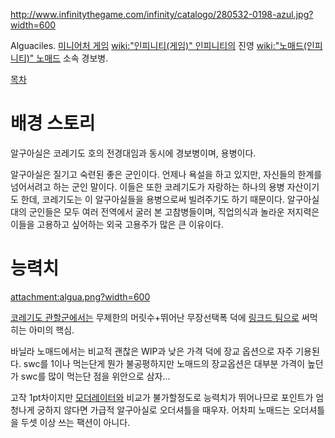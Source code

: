 http://www.infinitythegame.com/infinity/catalogo/280532-0198-azul.jpg?width=600

Alguaciles. [[미니어처 게임]] [[wiki:"인피니티(게임)" 인피니티]]의 진영 [[wiki:"노매드(인피니티)" 노매드]] 소속 경보병.

[[목차]]
= 배경 스토리 =
알구아실은 코레기도 호의 전경대임과 동시에 경보병이며, 용병이다.

알구아실은 질기고 숙련된 좋은 군인이다. 언제나 욕설을 하고 있지만, 자신들의 한계를 넘어서려고 하는 군인 말이다. 이들은 또한 코레기도가 자랑하는 하나의 용병 자산이기도 한데, 코레기도는 이 알구아실들을 용병으로써 빌려주기도 하기 때문이다. 알구아실대의 군인들은 모두 여러 전역에서 굴러 본 고참병들이며, 직업의식과 놀라운 저지력은 이들을 고용하고 싶어하는 외국 고용주가 많은 큰 이유이다.

= 능력치 =
attachment:algua.png?width=600

[[코레기도 관할군]]에서는 무제한의 머릿수+뛰어난 무장선택폭 덕에 [[링크드 팀]]으로 써먹히는 아미의 핵심. 

바닐라 노매드에서는 비교적 괜찮은 WIP과 낮은 가격 덕에 장교 옵션으로 자주 기용된다. swc를 1이나 먹는단게 뭔가 불공평하지만 노매드의 장교옵션은 대부분 가격이 높던가 swc를 많이 먹는단 점을 위안으로 삼자...

고작 1pt차이지만 [[모더레이터]]와 비교가 불가할정도로 능력치가 뛰어나므로 포인트가 엄청나게 궁하지 않다면 가급적 알구아실로 오더셔틀을 때우자. 어차피 노매드는 오더셔틀을 두셋 이상 쓰는 팩션이 아니다.
